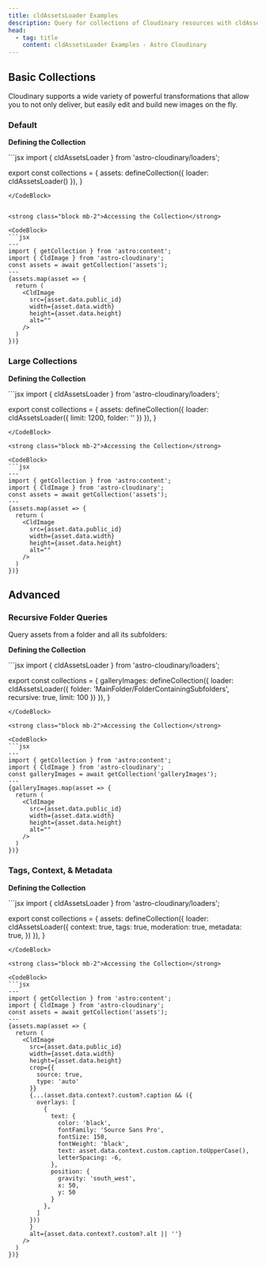 ```yaml
---
title: cldAssetsLoader Examples
description: Query for collections of Cloudinary resources with cldAssetsLoader.
head:
  - tag: title
    content: cldAssetsLoader Examples - Astro Cloudinary
---
```



## Basic Collections

Cloudinary supports a wide variety of powerful transformations that allow you to
not only deliver, but easily edit and build new images on the fly.

### Default

<HeaderImage layout="full">
  <DemoAssetsLoaderSamplesDefault />
</HeaderImage>

<strong class="block mb-2">Defining the Collection</strong>

<CodeBlock>
  ```jsx
  import { cldAssetsLoader } from 'astro-cloudinary/loaders';

  export const collections = {
    assets: defineCollection({
      loader: cldAssetsLoader()
    }),
  }
  ```
</CodeBlock>


<strong class="block mb-2">Accessing the Collection</strong>

<CodeBlock>
  ```jsx
  ---
  import { getCollection } from 'astro:content';
  import { CldImage } from 'astro-cloudinary';
  const assets = await getCollection('assets');
  ---
  {assets.map(asset => {
    return (
      <CldImage
        src={asset.data.public_id}
        width={asset.data.width}
        height={asset.data.height}
        alt=""
      />
    )
  })}
  ```
</CodeBlock>

### Large Collections

<HeaderImage layout="full">
  <DemoAssetsLoaderSamplesLimit />
</HeaderImage>

<strong class="block mb-2">Defining the Collection</strong>

<CodeBlock>
  ```jsx
  import { cldAssetsLoader } from 'astro-cloudinary/loaders';

  export const collections = {
    assets: defineCollection({
      loader: cldAssetsLoader({
        limit: 1200,
        folder: '<Folder Name>'
      })
    }),
  }
  ```
</CodeBlock>

<strong class="block mb-2">Accessing the Collection</strong>

<CodeBlock>
  ```jsx
  ---
  import { getCollection } from 'astro:content';
  import { CldImage } from 'astro-cloudinary';
  const assets = await getCollection('assets');
  ---
  {assets.map(asset => {
    return (
      <CldImage
        src={asset.data.public_id}
        width={asset.data.width}
        height={asset.data.height}
        alt=""
      />
    )
  })}
  ```
</CodeBlock>

## Advanced

### Recursive Folder Queries

Query assets from a folder and all its subfolders:

<strong class="block mb-2">Defining the Collection</strong>

<CodeBlock>
  ```jsx
  import { cldAssetsLoader } from 'astro-cloudinary/loaders';

  export const collections = {
    galleryImages: defineCollection({
      loader: cldAssetsLoader({
        folder: 'MainFolder/FolderContainingSubfolders',
        recursive: true,
        limit: 100
      })
    }),
  }
  ```
</CodeBlock>

<strong class="block mb-2">Accessing the Collection</strong>

<CodeBlock>
  ```jsx
  ---
  import { getCollection } from 'astro:content';
  import { CldImage } from 'astro-cloudinary';
  const galleryImages = await getCollection('galleryImages');
  ---
  {galleryImages.map(asset => {
    return (
      <CldImage
        src={asset.data.public_id}
        width={asset.data.width}
        height={asset.data.height}
        alt=""
      />
    )
  })}
  ```
</CodeBlock>

### Tags, Context, & Metadata 

<HeaderImage layout="full">
  <DemoAssetsLoaderEcommerce />
</HeaderImage>

<strong class="block mb-2">Defining the Collection</strong>

<CodeBlock>
  ```jsx
  import { cldAssetsLoader } from 'astro-cloudinary/loaders';

  export const collections = {
    assets: defineCollection({
      loader: cldAssetsLoader({
        context: true,
        tags: true,
        moderation: true,
        metadata: true,
      })
    }),
  }
  ```
</CodeBlock>

<strong class="block mb-2">Accessing the Collection</strong>

<CodeBlock>
  ```jsx
  ---
  import { getCollection } from 'astro:content';
  import { CldImage } from 'astro-cloudinary';
  const assets = await getCollection('assets');
  ---
  {assets.map(asset => {
    return (
      <CldImage
        src={asset.data.public_id}
        width={asset.data.width}
        height={asset.data.height}
        crop={{
          source: true,
          type: 'auto'
        }}
        {...(asset.data.context?.custom?.caption && ({
          overlays: [
            {
              text: {
                color: 'black',
                fontFamily: 'Source Sans Pro',
                fontSize: 150,
                fontWeight: 'black',
                text: asset.data.context.custom.caption.toUpperCase(),
                letterSpacing: -6,
              },
              position: {
                gravity: 'south_west',
                x: 50,
                y: 50
              }
            },
          ]
        }))
        }
        alt={asset.data.context?.custom?.alt || ''}
      />
    )
  })}
  ```
</CodeBlock>